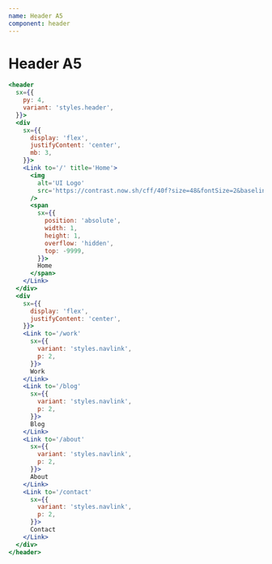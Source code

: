 ```yaml
---
name: Header A5
component: header
---
```


# Header A5

```jsx live
<header
  sx={{
    py: 4,
    variant: 'styles.header',
  }}>
  <div
    sx={{
      display: 'flex',
      justifyContent: 'center',
      mb: 3,
    }}>
    <Link to='/' title='Home'>
      <img
        alt='UI Logo'
        src='https://contrast.now.sh/cff/40f?size=48&fontSize=2&baseline=2&fontWeight=900&radius=32&text=UI'
      />
      <span
        sx={{
          position: 'absolute',
          width: 1,
          height: 1,
          overflow: 'hidden',
          top: -9999,
        }}>
        Home
      </span>
    </Link>
  </div>
  <div
    sx={{
      display: 'flex',
      justifyContent: 'center',
    }}>
    <Link to='/work'
      sx={{
        variant: 'styles.navlink',
        p: 2,
      }}>
      Work
    </Link>
    <Link to='/blog'
      sx={{
        variant: 'styles.navlink',
        p: 2,
      }}>
      Blog
    </Link>
    <Link to='/about'
      sx={{
        variant: 'styles.navlink',
        p: 2,
      }}>
      About
    </Link>
    <Link to='/contact'
      sx={{
        variant: 'styles.navlink',
        p: 2,
      }}>
      Contact
    </Link>
  </div>
</header>
```
